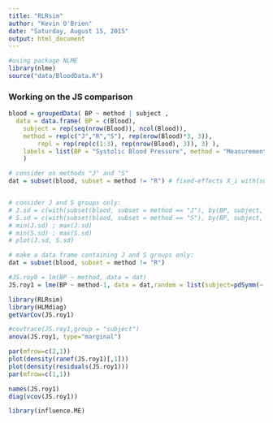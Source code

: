 ```yaml
---
title: "RLRsim"
author: "Kevin O'Brien"
date: "Saturday, August 15, 2015"
output: html_document
---
```

```r
#using package NLME
library(nlme)
source("data/BloodData.R")
```
### Working on the JS comparison
```r
blood = groupedData( BP ~ method | subject ,
  data = data.frame( BP = c(Blood), 
    subject = rep(seq(nrow(Blood)), ncol(Blood)),
    method = rep(c("J","R","S"), rep(nrow(Blood)*3, 3)),
		repl = rep(rep(c(1:3), rep(nrow(Blood), 3)), 3) ),
	labels = list(BP = "Systolic Blood Pressure", method = "Measurement Device"),
	)
```

```r
# consider on methods "J" and "S"
dat = subset(blood, subset = method != "R") # fixed-effects X_i with(subset(dat, subset = subject == "1"), model.matrix(BP ~ method)) # random-effects Z_i with(subset(dat, subset = subject == "1"), model.matrix( ~ method -1))


# consider J and S groups only:
# J.sd = c(with(subset(blood, subset = method == "J"), by(BP, subject, sd))) 
# S.sd = c(with(subset(blood, subset = method == "S"), by(BP, subject, sd)))
# min(J.sd) ; max(J.sd)
# min(S.sd) ; max(S.sd)
# plot(J.sd, S.sd)
```

```r
# make a data frame containing J and S groups only:
dat = subset(blood, subset = method != "R")

```


```r
#JS.roy0 = lm(BP ~ method, data = dat)
JS.roy1 = lme(BP ~ method-1, data = dat,random = list(subject=pdSymm(~ method-1)), weights=varIdent(form=~1|method),correlation = corSymm(form=~1 | subject/repl), method="ML")

```

```r
library(RLRsim)
library(HLMdiag)
getVarCov(JS.roy1)
```

```r
#covtrace(JS.roy1,group = "subject")
anova(JS.roy1, type="marginal")

```
```r
par(mfrow=c(2,1))
plot(density(ranef(JS.roy1)[,1]))
plot(density(residuals(JS.roy1)))
par(mfrow=c(1,1))
```


```r
names(JS.roy1)
diag(vcov(JS.roy1))
```


```r
library(influence.ME)
```